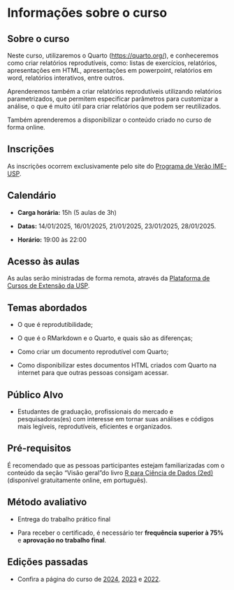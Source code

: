 # Informações sobre o curso 

## Sobre o curso

Neste curso, utilizaremos o Quarto (<https://quarto.org/>), e conheceremos como criar relatórios reprodutíveis, como: listas de exercícios, relatórios, apresentações em HTML, apresentações em powerpoint, relatórios em word, relatórios interativos, entre outros.

Aprenderemos também a criar relatórios reprodutíveis utilizando relatórios parametrizados, que permitem especificar parâmetros para customizar a análise, o que é muito útil para criar relatórios que podem ser reutilizados.

Também aprenderemos a disponibilizar o conteúdo criado no curso de forma online.

::: callout-warning
## Inscrições

As inscrições ocorrem exclusivamente pelo site do [Programa de Verão IME-USP](https://www.ime.usp.br/verao/index.php/turmas/apresentacao.php).
:::

## Calendário

- **Carga horária:** 15h (5 aulas de 3h)

- **Datas:** 14/01/2025, 16/01/2025, 21/01/2025, 23/01/2025, 28/01/2025.

- **Horário:** 19:00 às 22:00

## Acesso às aulas

As aulas serão ministradas de forma remota, através da [Plataforma de Cursos de Extensão da USP](https://cursosextensao.usp.br/course/view.php?id=4166).

## Temas abordados

-   O que é reprodutibilidade;

-   O que é o RMarkdown e o Quarto, e quais são as diferenças;

-   Como criar um documento reprodutível com Quarto;

-   Como disponibilizar estes documentos HTML criados com Quarto na internet para que outras pessoas consigam acessar.


## Público Alvo

-   Estudantes de graduação, profissionais do mercado e pesquisadoras(es) com interesse em tornar suas análises e códigos mais legíveis, reprodutíveis, eficientes e organizados.

## Pré-requisitos

É recomendado que as pessoas participantes estejam familiarizadas com o conteúdo da seção "Visão geral"do livro [R para Ciência de Dados (2ed)](https://pt.r4ds.hadley.nz/) (disponível gratuitamente online, em português).



## Método avaliativo

-   Entrega do trabalho prático final

-   Para receber o certificado, é necessário ter **frequência superior à 75%** e **aprovação no trabalho final**.


## Edições passadas

-   Confira a página do curso de [2024](https://beatrizmilz.github.io/2024-curso-de-verao-ime-usp-relatorios/slides), [2023](https://beatrizmilz.github.io/2023-curso-de-verao-ime-usp-relatorios/) e [2022](https://beatrizmilz.github.io/2022-curso-de-verao-ime-usp-relatorios/programacao-do-curso.html).
